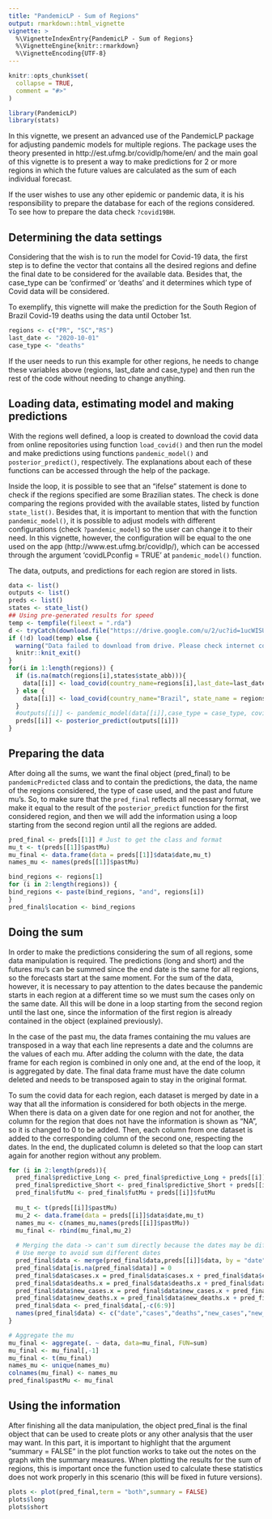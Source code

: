 ```yaml
---
title: "PandemicLP - Sum of Regions"
output: rmarkdown::html_vignette
vignette: >
  %\VignetteIndexEntry{PandemicLP - Sum of Regions}
  %\VignetteEngine{knitr::rmarkdown}
  %\VignetteEncoding{UTF-8}
---
```


```r
knitr::opts_chunk$set(
  collapse = TRUE,
  comment = "#>"
)
```

```r
library(PandemicLP)
library(stats)
```

In this vignette, we present an advanced use of the PandemicLP package for adjusting pandemic models for multiple regions. The package uses the theory presented in http://est.ufmg.br/covidlp/home/en/ and the main goal of this vignette is to present a way to make predictions for 2 or more regions in which the future values are calculated as the sum of each individual forecast. 

If the user wishes to use any other epidemic or pandemic data, it is his responsibility to prepare the database for each of the regions considered. To see how to prepare the data check `?covid19BH`.

## Determining the data settings

Considering that the wish is to run the model for Covid-19 data, the first step is to define the vector that contains all the desired regions and define the final date to be considered for the available data. Besides that, the case_type can be 'confirmed' or 'deaths' and it determines which type of Covid data will be considered.

To exemplify, this vignette will make the prediction for the South Region of Brazil Covid-19 deaths using the data until October 1st.

```r
regions <- c("PR", "SC","RS")
last_date <- "2020-10-01"
case_type <- "deaths"
```

If the user needs to run this example for other regions, he needs to change these variables above (regions, last_date and case_type) and then run the rest of the code without needing to change anything.

## Loading data, estimating model and making predictions

With the regions well defined, a loop is created to download the covid data from online repositories using function `load_covid()` and then run the model and make predictions using functions `pandemic_model()` and `posterior_predict()`, respectively. The explanations about each of these functions can be accessed through the help of the package. 

Inside the loop, it is possible to see that an "ifelse" statement is done to check if the regions specified are some Brazilian states. The check is done comparing the regions provided with the available states, listed by function `state_list()`. Besides that, it is important to mention that with the function `pandemic_model()`, it is possible to adjust models with different configurations (check `?pandemic_model`) so the user can change it to their need. In this vignette, however, the configuration will be equal to the one used on the app (http://www.est.ufmg.br/covidlp/), which can be accessed through the argument 'covidLPconfig = TRUE' at `pandemic_model()` function. 

The data, outputs, and predictions for each region are stored in lists. 

```r
data <- list()
outputs <- list()
preds <- list()
states <- state_list()
## Using pre-generated results for speed
temp <- tempfile(fileext = ".rda")
d <- tryCatch(download.file("https://drive.google.com/u/2/uc?id=1ucWISU7MxgLoICuB_zXy_KE59TuX5tjs&export=download", temp, mode = "wb", quiet = TRUE), error = function(e) print(paste("Data failed to download from drive. Please check internet connection and try again. If the problem persists, the repository might be unavailable, but it should be back shortly.")))
if (!d) load(temp) else {
  warning("Data failed to download from drive. Please check internet connection and try again. If the problem persists, the repository might be unavailable, but it should be back shortly.")
  knitr::knit_exit()
}
for(i in 1:length(regions)) { 
  if (is.na(match(regions[i],states$state_abb))){
    data[[i]] <- load_covid(country_name=regions[i],last_date=last_date)
  } else {
    data[[i]] <- load_covid(country_name="Brazil", state_name = regions[i],last_date=last_date)
  }
  #outputs[[i]] <- pandemic_model(data[[i]],case_type = case_type, covidLPconfig = TRUE)
  preds[[i]] <- posterior_predict(outputs[[i]])
}
```


## Preparing the data 

After doing all the sums, we want the final object (pred_final) to be `pandemicPredicted` class and to contain the predictions, the data, the name of the regions considered, the type of case used, and the past and future mu's. So, to make sure that the `pred_final` reflects all necessary format, we make it equal to the result of the `posterior_predict` function for the first considered region, and then we will add the information using a loop starting from the second region until all the regions are added.

```r
pred_final <- preds[[1]] # Just to get the class and format
mu_t <- t(preds[[1]]$pastMu)
mu_final <- data.frame(data = preds[[1]]$data$date,mu_t)
names_mu <- names(preds[[1]]$pastMu)

bind_regions <- regions[1]
for (i in 2:length(regions)) {
bind_regions <- paste(bind_regions, "and", regions[i])
}
pred_final$location <- bind_regions
```

## Doing the sum

In order to make the predictions considering the sum of all regions, some data manipulation is required. The predictions (long and short) and the futures mu's can be summed since the end date is the same for all regions, so the forecasts start at the same moment. For the sum of the data, however, it is necessary to pay attention to the dates because the pandemic starts in each region at a different time so we must sum the cases only on the same date. All this will be done in a loop starting from the second region until the last one, since the information of the first region is already contained in the object  (explained previously).

In the case of the past mu, the data frames containing the mu values are transposed in a way that each line represents a date and the columns are the values of each mu. After adding the column with the date, the data frame for each region is combined in only one and, at the end of the loop, it is aggregated by date. The final data frame must have the date column deleted and needs to be transposed again to stay in the original format.

To sum the covid data for each region, each dataset is merged by date in a way that all the information is considered for both objects in the merge. When there is data on a given date for one region and not for another, the column for the region that does not have the information is shown as "NA", so it is changed to 0 to be added. Then, each column from one dataset is added to the corresponding column of the second one, respecting the dates. In the end, the duplicated column is deleted so that the loop can start again for another region without any problem. 

```r
for (i in 2:length(preds)){
  pred_final$predictive_Long <- pred_final$predictive_Long + preds[[i]]$predictive_Long
  pred_final$predictive_Short <- pred_final$predictive_Short + preds[[i]]$predictive_Short
  pred_final$futMu <- pred_final$futMu + preds[[i]]$futMu
  
  mu_t <- t(preds[[i]]$pastMu)
  mu_2 <- data.frame(data = preds[[i]]$data$date,mu_t)
  names_mu <- c(names_mu,names(preds[[i]]$pastMu))
  mu_final <- rbind(mu_final,mu_2)
  
  # Merging the data -> can't sum directly because the dates may be different
  # Use merge to avoid sum different dates
  pred_final$data <- merge(pred_final$data,preds[[i]]$data, by = "date", all = TRUE)
  pred_final$data[is.na(pred_final$data)] = 0
  pred_final$data$cases.x = pred_final$data$cases.x + pred_final$data$cases.y
  pred_final$data$deaths.x = pred_final$data$deaths.x + pred_final$data$deaths.y
  pred_final$data$new_cases.x = pred_final$data$new_cases.x + pred_final$data$new_cases.y
  pred_final$data$new_deaths.x = pred_final$data$new_deaths.x + pred_final$data$new_deaths.y
  pred_final$data <- pred_final$data[,-c(6:9)]
  names(pred_final$data) <- c("date","cases","deaths","new_cases","new_deaths")
}

# Aggregate the mu
mu_final <- aggregate(. ~ data, data=mu_final, FUN=sum)
mu_final <- mu_final[,-1]
mu_final <- t(mu_final)
names_mu <- unique(names_mu)
colnames(mu_final) <- names_mu
pred_final$pastMu <- mu_final
```

## Using the information

After finishing all the data manipulation, the object pred_final is the final object that can be used to create plots or any other analysis that the user may want. In this part, it is important to highlight that the argument "summary = FALSE" in the plot function works to take out the notes on the graph with the summary measures. When plotting the results for the sum of regions, this is important once the function used to calculate these statistics does not work properly in this scenario (this will be fixed in future versions).

```r
plots <- plot(pred_final,term = "both",summary = FALSE)
plots$long
plots$short
```
